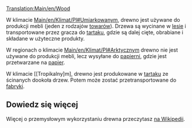 [[Translation:Main/en/Wood]]{{en/-}}
{{pl/Ładunek|name=Wood
|image=Wood.png
|produced=[[Main/pl/Las|Las]] (Umiarkowany, Arktyczny), <br/>[[Main/pl/Tartak (tropikalny)|Tartak]] (Tropikalny)
|accepted=[[Main/pl/Tartak|Tartak]] (Umiarkowany), <br/>[[Main/pl/Zakład papierniczy|Zakład papierniczy]] (Arktyczny), <br>[[Main/pl/Fabryka|Fabryka]] (Tropikalny)
}}

W klimacie [[Main/en/Klimat/Pl#Umiarkowany]]m, drewno jest używane do produkcji mebli (jeden z rodzajów [[Main/pl/Towary|towarów]]). Drzewa są wycinane w [[Main/pl/Las|lesie]] i transportowane przez gracza do [[Main/pl/Tartak|tartaku]], gdzie są dalej cięte, obrabiane i składane w użyteczne produkty.

W regionach o klimacie [[Main/en/Klimat/Pl#Arktyczny]]m drewno nie jest używane do produkcji mebli, lecz wysyłane do [[Main/pl/Zakład papierniczy|papierni]], gdzie jest przetwarzane na [[Main/pl/Papier|papier]].

W klimacie [[Tropikalny]m], drewno jest produkowane w [[Main/pl/Tartak (tropikalny)|tartaku]] ze ścinanych dookoła drzew. Potem może zostać przetransportowane do [[Main/pl/Fabryka|fabryki]].

==Dowiedz się więcej==
Więcej o przemysłowym wykorzystaniu drewna przeczytasz [https://pl.wikipedia.org/wiki/Tarcica na Wikipedii].
{{pl/Navbox Ładunek}}